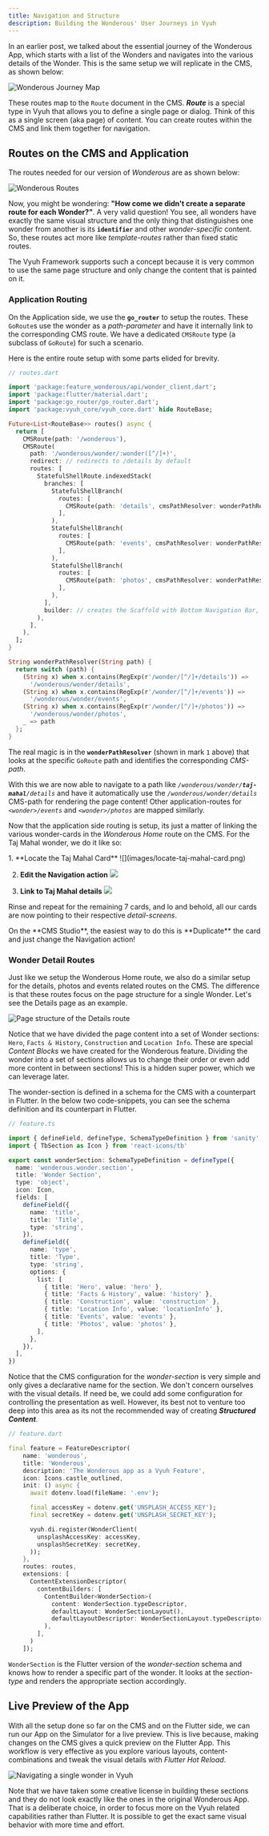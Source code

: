 ```yaml
---
title: Navigation and Structure
description: Building the Wonderous' User Journeys in Vyuh
---
```



In an earlier post, we talked about the essential journey of the Wonderous App,
which starts with a list of the Wonders and navigates into the various details
of the Wonder. This is the same setup we will replicate in the CMS, as shown
below:

![Wonderous Journey Map](images/navigation-wonderous.png)

These routes map to the `Route` document in the CMS. _**Route**_ is a special
type in Vyuh that allows you to define a single page or dialog. Think of this as
a single screen (aka page) of content. You can create routes within the CMS and
link them together for navigation.

## Routes on the CMS and Application

The routes needed for our version of _Wonderous_ are as shown below:

![Wonderous Routes](images/wonderous-routes.png)

Now, you might be wondering: **"How come we didn't create a separate route for
each Wonder?"**. A very valid question! You see, all wonders have exactly the
same visual structure and the only thing that distinguishes one wonder from
another is its **`identifier`** and other _wonder-specific_ content. So, these
routes act more like _template-routes_ rather than fixed static routes.

The Vyuh Framework supports such a concept because it is very common to use the
same page structure and only change the content that is painted on it.

### Application Routing

On the Application side, we use the **`go_router`** to setup the routes. These
`GoRoute`s use the wonder as a _path-parameter_ and have it internally link to
the corresponding CMS route. We have a dedicated `CMSRoute` type (a subclass of
`GoRoute`) for such a scenario.

Here is the entire route setup with some parts elided for brevity.

```dart {"1":40-50}
// routes.dart

import 'package:feature_wonderous/api/wonder_client.dart';
import 'package:flutter/material.dart';
import 'package:go_router/go_router.dart';
import 'package:vyuh_core/vyuh_core.dart' hide RouteBase;

Future<List<RouteBase>> routes() async {
  return [
    CMSRoute(path: '/wonderous'),
    CMSRoute(
      path: '/wonderous/wonder/:wonder([^/]+)',
      redirect: // redirects to /details by default
      routes: [
        StatefulShellRoute.indexedStack(
          branches: [
            StatefulShellBranch(
              routes: [
                CMSRoute(path: 'details', cmsPathResolver: wonderPathResolver),
              ],
            ),
            StatefulShellBranch(
              routes: [
                CMSRoute(path: 'events', cmsPathResolver: wonderPathResolver),
              ],
            ),
            StatefulShellBranch(
              routes: [
                CMSRoute(path: 'photos', cmsPathResolver: wonderPathResolver),
              ],
            ),
          ],
          builder: // creates the Scaffold with Bottom Navigation Bar,
        ),
      ],
    ),
  ];
}

String wonderPathResolver(String path) {
  return switch (path) {
    (String x) when x.contains(RegExp(r'/wonder/[^/]+/details')) =>
      '/wonderous/wonder/details',
    (String x) when x.contains(RegExp(r'/wonder/[^/]+/events')) =>
      '/wonderous/wonder/events',
    (String x) when x.contains(RegExp(r'/wonder/[^/]+/photos')) =>
      '/wonderous/wonder/photos',
    _ => path
  };
}

```

The real magic is in the **`wonderPathResolver`** (shown in mark `1` above) that
looks at the specific `GoRoute` path and identifies the corresponding
_CMS-path_.

With this we are now able to navigate to a path like
_`/wonderous/wonder/`**`taj-mahal`**`/details`_ and have it automatically use
the _`/wonderous/wonder/details`_ CMS-path for rendering the page content! Other
application-routes for _`<wonder>/events`_ and _`<wonder>/photos`_ are mapped
similarly.

Now that the application side routing is setup, its just a matter of linking the
various wonder-cards in the _Wonderous Home_ route on the CMS. For the Taj Mahal
wonder, we do it like so:

<Steps>
1. **Locate the Taj Mahal Card**
  ![](images/locate-taj-mahal-card.png)

2. **Edit the Navigation action** ![](images/edit-navigation.png)

3. **Link to Taj Mahal details** ![](images/link-to-taj-mahal.png)

</Steps>

Rinse and repeat for the remaining 7 cards, and lo and behold, all our cards are
now pointing to their respective _detail-screens_.

<Aside>
  On the **CMS Studio**, the easiest way to do this is **Duplicate** the card
  and just change the Navigation action!
</Aside>

### Wonder Detail Routes

Just like we setup the Wonderous Home route, we also do a similar setup for the
details, photos and events related routes on the CMS. The difference is that
these routes focus on the page structure for a single Wonder. Let's see the
Details page as an example.

![Page structure of the Details route](images/details-route.png)

Notice that we have divided the page content into a set of Wonder sections:
`Hero`, `Facts & History`, `Construction` and `Location Info`. These are special
_Content Blocks_ we have created for the Wonderous feature. Dividing the wonder
into a set of sections allows us to change their order or even add more content
in between sections! This is a hidden super power, which we can leverage later.

The wonder-section is defined in a schema for the CMS with a counterpart in
Flutter. In the below two code-snippets, you can see the schema definition and
its counterpart in Flutter.

```typescript
// feature.ts

import { defineField, defineType, SchemaTypeDefinition } from 'sanity'
import { TbSection as Icon } from 'react-icons/tb'

export const wonderSection: SchemaTypeDefinition = defineType({
  name: 'wonderous.wonder.section',
  title: 'Wonder Section',
  type: 'object',
  icon: Icon,
  fields: [
    defineField({
      name: 'title',
      title: 'Title',
      type: 'string',
    }),
    defineField({
      name: 'type',
      title: 'Type',
      type: 'string',
      options: {
        list: [
          { title: 'Hero', value: 'hero' },
          { title: 'Facts & History', value: 'history' },
          { title: 'Construction', value: 'construction' },
          { title: 'Location Info', value: 'locationInfo' },
          { title: 'Events', value: 'events' },
          { title: 'Photos', value: 'photos' },
        ],
      },
    }),
  ],
})
```

Notice that the CMS configuration for the _wonder-section_ is very simple and
only gives a declarative name for the section. We don't concern ourselves with
the visual details. If need be, we could add some configuration for controlling
the presentation as well. However, its best not to venture too deep into this
area as its not the recommended way of creating _**Structured Content**_.

```dart
// feature.dart

final feature = FeatureDescriptor(
    name: 'wonderous',
    title: 'Wonderous',
    description: 'The Wonderous app as a Vyuh Feature',
    icon: Icons.castle_outlined,
    init: () async {
      await dotenv.load(fileName: '.env');

      final accessKey = dotenv.get('UNSPLASH_ACCESS_KEY');
      final secretKey = dotenv.get('UNSPLASH_SECRET_KEY');

      vyuh.di.register(WonderClient(
        unsplashAccessKey: accessKey,
        unsplashSecretKey: secretKey,
      ));
    },
    routes: routes,
    extensions: [
      ContentExtensionDescriptor(
        contentBuilders: [
          ContentBuilder<WonderSection>(
            content: WonderSection.typeDescriptor,
            defaultLayout: WonderSectionLayout(),
            defaultLayoutDescriptor: WonderSectionLayout.typeDescriptor,
          ),
        ],
      )
    ]);

```

`WonderSection` is the Flutter version of the _wonder-section_ schema and knows
how to render a specific part of the wonder. It looks at the _section-type_ and
renders the appropriate section accordingly.

## Live Preview of the App

With all the setup done so far on the CMS and on the Flutter side, we can run
our App on the Simulator for a live preview. This is live because, making
changes on the CMS gives a quick preview on the Flutter App. This workflow is
very effective as you explore various layouts, content-combinations and tweak
the visual details with _Flutter Hot Reload_.

![Navigating a single wonder in Vyuh](images/managing-wonders.png)

Note that we have taken some creative license in building these sections and
they do not look exactly like the ones in the original Wonderous App. That is a
deliberate choice, in order to focus more on the Vyuh related capabilities
rather than Flutter. It is possible to get the exact same visual behavior with
more time and effort.

